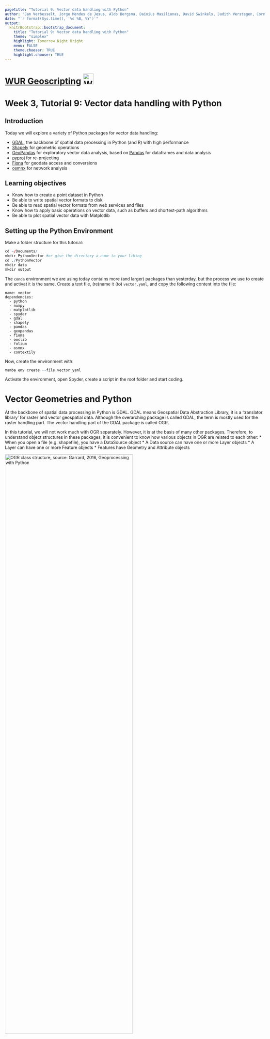 ```yaml
---
pagetitle: "Tutorial 9: Vector data handling with Python"
author: "Jan Verbesselt, Jorge Mendes de Jesus, Aldo Bergsma, Dainius Masiliunas, David Swinkels, Judith Verstegen, Corné Vreugdenhil"
date: "`r format(Sys.time(), '%d %B, %Y')`"
output:
  knitrBootstrap::bootstrap_document:
    title: "Tutorial 9: Vector data handling with Python"
    theme: "simplex"
    highlight: Tomorrow Night Bright
    menu: FALSE
    theme.chooser: TRUE
    highlight.chooser: TRUE
---
```


<style type="text/css">
body {max-width: none;}
a:visited {color: #91170a;}
</style>

# [WUR Geoscripting](https://geoscripting-wur.github.io/) <img src="https://www.wur.nl/upload/854757ab-168f-46d7-b415-f8b501eebaa5_WUR_RGB_standard_2021-site.svg" alt="WUR logo" style="height: 35px;"/>

# Week 3, Tutorial 9: Vector data handling with Python

## Introduction

Today we will explore a variety of Python packages for vector data handling:

* [GDAL](https://pypi.org/project/GDAL/), the backbone of spatial data processing in Python (and R) with high performance
* [Shapely](https://shapely.readthedocs.io/en/stable/) for geometric operations
* [GeoPandas](http://geopandas.org/) for exploratory vector data analysis, based on [Pandas](http://pandas.pydata.org/) for dataframes and data analysis
* [pyproj](https://github.com/jswhit/pyproj) for re-projecting
* [Fiona](https://fiona.readthedocs.io/en/latest/) for geodata access and conversions
* [osmnx](https://osmnx.readthedocs.io/en/stable/) for network analysis 

## Learning objectives

- Know how to create a point dataset in Python
- Be able to write spatial vector formats to disk
- Be able to read spatial vector formats from web services and files
- Know how to apply basic operations on vector data, such as buffers and shortest-path algorithms
- Be able to plot spatial vector data with Matplotlib

## Setting up the Python Environment

Make a folder structure for this tutorial:

```r
cd ~/Documents/
mkdir PythonVector #or give the directory a name to your liking
cd ./PythonVector
mkdir data
mkdir output
```

The `conda` environment we are using today contains more (and larger) packages than yesterday, but the process we use to create and activat it is the same. Create a text file, (re)name it (to) `vector.yaml`, and copy the following content into the file:

```
name: vector
dependencies:
  - python
  - numpy
  - matplotlib
  - spyder
  - gdal
  - shapely
  - pandas
  - geopandas
  - fiona
  - owslib
  - folium
  - osmnx
  - contextily
```

Now, create the environment with:

```r
mamba env create --file vector.yaml
```

Activate the environment, open Spyder, create a script in the root folder and start coding.

# Vector Geometries and Python

At the backbone of spatial data processing in Python is GDAL. GDAL means Geospatial Data Abstraction Library, it is a ‘translator library’ for raster and vector geospatial data. Although the overarching package is called GDAL, the term is mostly used for the raster handling part. The vector handling part of the GDAL package is called OGR.

In this tutorial, we will not work much with OGR separately. However, it is at the basis of many other packages. Therefore, to understand object structures in these packages, it is convenient to know how various objects in OGR are related to each other:
* When you open a file (e.g. shapefile), you have a DataSource object
* A Data source can have one or more Layer objects
* A Layer can have one or more Feature objects
* Features have Geometry and Attribute objects

<img src="./images/ogr_structure.png" alt="OGR class structure, source: Garrard, 2016, Geoprocessing with Python" width = "70%">

WKT ([Well Known Text](https://en.wikipedia.org/wiki/Well-known_text)) is a markup language that describes spatial information in a clean text format. WKT can represent the following distinct (OGC-defined) vector objects:

* Geometry primitives (single entity, basic types):
    * Point
    * Line (formally known as a LineString)
    * Polygon
* Multipart geometries, homogeneous entity collections:
    * Multi-Point
    * Multi-Line (MultiLineString)
    * Multi-Polygon
* GeometryCollection:
    * A combination of any of the above
* Other, less used objects

Geometric objects in any Python package (e.g. GDAL, shapely) are usually based on the geometries that can be represented in WKT strings. As such, it is useful to know how to write geometries in WKT; then you do not need to learn the specific way of each individual Python package. GDAL (OGR) example:

```Python
from osgeo import ogr

# Define the WKT string
wktstring = "POINT (1120351.5712494177 741921.4223245403)"

# Transform to a GDAL (OGR) object
point = ogr.CreateGeometryFromWkt(wktstring)

# Get properties
print(type(point))
print("%d,%d" % (point.GetX(), point.GetY()))
```

A Shapely example, where we create a point from WKT or make the Point object directly:

```Python
from shapely.geometry import Point
from shapely.wkt import loads

# Create point from WKT string 
wktstring = 'POINT(173994.1578792833 444133.6032947102)'
wageningen_campus = loads(wktstring)
print(type(wageningen_campus))

# Point directly
wageningen_campus = Point([173994.1578792833, 444133.60329471016])
print(type(wageningen_campus))
```

There is an equivalent in binary format called WKB, easier for computers to process and more efficient for data transfer.

```block
> **Question 1**: What does WKB mean? (hint: think about WKT)
```

# Geopandas: GeoSeries and GeoDataFrames

GeoPandas strives to make vector processing in Python easier and has many functions available for exploratory vector data analysis. GeoPandas is based on Pandas. Pandas has two main data structures: the `Series` and the `DataFrame`. Correspondingly, GeoPandas has two main data structures: the `GeoSeries` and the `GeoDataFrame`. 

A `GeoSeries` is a vector of features, where each feature contains: 1) an index, and 2) a geometry. The latter is a `shapely.geometry` object, and therefore inherits attributes and methods from shapely geometries, such as area, bounds, distance, etc. Finally, a `GeoSeries` can contain a coordinate reference system (crs). GeoPandas functions, such as buffering, can be applied to `GeoSeries`:

```Python
import geopandas as gpd
from shapely.wkt import loads

# Define a point
wktstring = 'POINT(173994.1578792833 444133.6032947102)'

# Convert to a GeoSeries
gs = gpd.GeoSeries([loads(wktstring)])

# Inspect the properties
print(type(gs), len(gs))

# Specify the projection
gs.crs = "EPSG:28992" 

# We can now apply a function
# As an example, we add a buffer of 100 m
gs_buffer = gs.buffer(100)

# Inspect the results
print(gs.geometry)
print(gs_buffer.geometry)
```

A `GeoDataFrame` is a tabular data structure with multiple columns, where one column is a `GeoSeries`. `GeoDataFrames` can be loaded from a file, created with data or loaded from a Pandas `DataFrame`. A Pandas `DataFrame` is, just like the structured NumPy array you learned about in the previous tutorial, a dataframe equivalent of R in Python.

A Pandas `DataFrame` plus a list of shapely geometries can be converted into a `GeoSeries` or directly to a `GeoDataFrame`.

```Python
import pandas as pd

# Create some data, with three points, a, b, and c.
data = {'name': ['a', 'b', 'c'],
        'x': [173994.1578792833, 173974.1578792833, 173910.1578792833],
        'y': [444135.6032947102, 444186.6032947102, 444111.6032947102]}

# Turn the data into a Pandas DataFrame (column names are extracted automatically)
df = pd.DataFrame(data)

# Inspect the DataFrame
print(df.head)

# Use the coordinates to make shapely Point geometries
geometry = [Point(xy) for xy in zip(df['x'], df['y'])]

# Pandas DataFrame and shapely Points can together become a GeoPandas GeoDataFrame
# Note that we specify the CRS (projection) directly while reading to GDF
wageningenGDF = gpd.GeoDataFrame(df, geometry=geometry, crs="EPSG:28992") 

# Inspect wageningenGDF
print(type(wageningenGDF), len(wageningenGDF))
```


```block
> **Question 2**: What is the difference between a GeoSeries and a GeoDataFrame?
```

Geopandas provides a high-level interface to the Matplotlib library (see previous tutorial) for visualization. Vector data can simply be mapped by using the `plot()` method on a `GeoSeries` or `GeoDataFrame`. Several other arguments to customize the plot can still be used. Note that the aspect of the axes (see previous tutorial) is set to equal automatically when using Geopandas plot, i.e. the horizontal and vertical scale are automatically made the same.

```Python
from matplotlib import pyplot as plt

# Plotting a map of the GeoDataFrame directly
wageningenGDF.plot(marker='*', color='green', markersize=50)
```
<img src="./images/wageningenGDF.png" alt="Landmarks in Wageningen" width = "60%">

<!-- This part has been removed in 2021/2022 to make space for more explanation on geometries
## Geocoding

Geocoding is the practice of locating the coordinates of addresses, cities, countries, and landmarks across the globe. Python has GeoPy to perform geocoding. GeoPy has a lot of [geocoders available](https://geopy.readthedocs.io/en/stable/) from Bing, Google, HERE, TomTom, MapBox and others. Often you need to have an API key to use the geocoders, which is used by the provider to limit the amount of requests to be able to keep the geocoding service running for everyone. Some geocoders are publicly available, such as Nominatim. Nominatim is made and used by OpenStreetMap. Paste the code below in Spyder and run the geocoder:

```Python
from geopy.geocoders import Nominatim
geolocator = Nominatim(user_agent="specify_random_user_agent")
location = geolocator.geocode("Wageningen University")
print((location.latitude, location.longitude))
# It should print two coordinates: (lat: 51.98527485, lon:5.66370505205543)
```

Try to locate the coordinates of your own house. -->

# Re-projecting

<!-- 
From the geocoder you got a latitude and longitude. On the web it is very common to use latitude and longitude in [WGS84 geographic coordinate system](http://spatialreference.org/ref/epsg/wgs-84). In local projects often projected coordinate systems are required to perform accurate geometric calculations. PyProj reprojects your coordinates from any input projection to an output projection. Use PyProj to do a simple conversion on a coordinate pair:

```Python
from pyproj import Transformer
geolocator = Nominatim(user_agent="specify_random_user_agent")
location = geolocator.geocode("Wageningen University")
x, y = Transformer.from_crs(4326, 28992).transform(location.latitude, location.longitude) #mind swap in axis order!
print([x, y]) # always inspect results of your data handling, in this case double-check the coordinates due to potential swap in axis order.

```
-->
 
An important step in the pre-processing of geodata is to get all datasets in a projection that suits the analysis to be performed. GeoPandas uses PyProj in the backend to reproject the geometry of the GeoDataFrame. Here is an example of how to reproject the `wageningenGDF` `GeoDataFrame` we created earlier from Dutch RD New (EPSG:28992) to WGS84 (EPSG:4326):

```Python
# Check the current crs
print(wageningenGDF.crs)

# Re-project the points to WGS84
wageningenGDF = wageningenGDF.to_crs('EPSG:4326')

# Check the crs again to see if the changes were succesful
print(wageningenGDF.crs)
```

# Writing and Reading Files

GeoPandas uses Fiona for file access, while Fiona, in its turn, builds on GDAL/OGR. Fiona has drivers for:

* Open formats such as GeoJSON and GPX
* ESRI formats such as shapefiles and OpenFileGDB
* Other formats such as MapInfo and DGN

But Fiona lacks some other popular file formats:

* Open formats such as [KML](https://github.com/Toblerity/Fiona/issues/97) or [GML](https://github.com/Toblerity/Fiona/pull/96) based on the XML format. Solution: [xml.etree.ElementTree](https://docs.python.org/3/library/xml.etree.elementtree.html).
* Databases such as PostgreSQL. Solution: [psycopg2](https://pypi.org/project/psycopg2/).
* Webservices such as Web Feature Service [WFS] or Web Map Service [WMS]. Solution: [OWSLib](https://geopython.github.io/OWSLib/).
* Columnar formats, such as CSV or xls. Solution: Pandas can read [csv](https://pandas.pydata.org/pandas-docs/stable/generated/pandas.read_csv.html) or [excel](https://pandas.pydata.org/pandas-docs/stable/generated/pandas.read_excel.html) columns.

If none of these packages are helpful to access your files, [OGR might still be able to help](http://www.gdal.org/ogr_formats.html).

A `GeoDataFrame` can be written directly to a GeoJSON file or a shapefile. [GeoJSON is a recommended format](http://switchfromshapefile.org/) to use for geographic data in WGS84 coordinate system since JSON dictionaries are easy to read and use on the web, and GeoJSON is supported in popular GIS software. [GeoJSON](http://geojson.org/) is a standard format to encode Geographic data structures in a dictionary. We assume that you are working in the main repository in which you have a data repository. Write some files to a GeoJSON and shapefile:

```Python
# Save to disk
wageningenGDF.to_file(filename='data/wageningenPOI.geojson', driver='GeoJSON')
wageningenGDF.to_file(filename='data/wageningenPOI.shp', driver='ESRI Shapefile')
```

Reading files is just as intuitive:

```Python
# Read from disk
jsonGDF = gpd.read_file('data/wageningenPOI.geojson')
shpGDF = gpd.read_file('data/wageningenPOI.shp')
```

# Reading from webservices

The web has a lot of geodata available. The OpenGeoSpatial Consortium has specified standard protocols for geo-webservices, such as [Web Feature Service](http://www.opengeospatial.org/standards/wfs) [WFS] and [Web Map Service](http://www.opengeospatial.org/standards/wms) [WMS]. The standard web service protocols make it easy to access data. For example, the following WFS provides geodata on roads and is extracted from the Dutch national database of roads in the Netherlands:

```Python
from owslib.wfs import WebFeatureService

# Put the WFS url in a variable
wfsUrl = 'https://geodata.nationaalgeoregister.nl/nwbwegen/wfs?'

# Create a WFS object
wfs = WebFeatureService(url=wfsUrl, version='2.0.0')

# Get the title from the object
print(wfs.identification.title)

# Check the contents of the WFS
print(list(wfs.contents))
```

```block
> **Question 3**: How many feature sets does this WFS contain?
```

WFS are used to make webmaps, which allow a quick view of the data and make geodata accessible for all. If you want to do a large analysis, it is better to download the geodata from other available repositories and not from a WFS, as it typically has limits on the number of features that can be requested, such as 100 or 1000 features. In the WFS above, they are very generous with a limit of max 15.000 features per request.

Load some roads from the WFS service for the campus area and plot them:

```Python
# Define center point and create bbox for study area
x, y = (173994.1578792833, 444133.60329471016)
xmin, xmax, ymin, ymax = x - 1000, x + 350, y - 1000, y + 350

# Get the features for the study area (using the wfs from the previous code block)
response = wfs.getfeature(typename=list(wfs.contents)[0], bbox=(xmin, ymin, xmax, ymax))

# Save them to disk
with open('data/Roads.gml', 'wb') as file:
    file.write(response.read())

# Read in again with GeoPandas
roadsGDF = gpd.read_file('data/Roads.gml')

# Inspect and plot to get a quick view
print(type(roadsGDF))
roadsGDF.plot()
plt.show()
```

<img src="./images/roadsGDF.png" alt="Roads in Wageningen" width = "60%">


```block
> **Question 4**: How many roads are there in the resulting GeoDataFrame (hint: _len()_ or _.info()_)? Do we miss roads in the extent?
```

Now let's load some buildings from another WFS service (BAG) and plot them too. 

```Python
import json

# Get the WFS of the BAG
wfsUrl = 'https://service.pdok.nl/lv/bag/wfs/v2_0'
wfs = WebFeatureService(url=wfsUrl, version='2.0.0')
layer = list(wfs.contents)[0]

# Define center point and create bbox for study area
x, y = (173994.1578792833, 444133.60329471016)
xmin, xmax, ymin, ymax = x - 500, x + 500, y - 500, y + 500

# Get the features for the study area
# notice that we now get them as json, in contrast to before
response = wfs.getfeature(typename=layer, bbox=(xmin, ymin, xmax, ymax), outputFormat='json')
data = json.loads(response.read())

# Create GeoDataFrame, without saving first
buildingsGDF = gpd.GeoDataFrame.from_features(data['features'])

# Set crs to RD New
buildingsGDF.crs = 28992

# Plot roads and buildings together
roadlayer = roadsGDF.plot(color='grey')
buildingsGDF.plot(ax=roadlayer, color='red')

# Set the limits of the x and y axis
roadlayer.set_xlim(xmin, xmax)
roadlayer.set_ylim(ymin, ymax)

# Save the figure to disk
plt.savefig('./output/BuildingsAndRoads.png')
```

<img src="./images/BuildingsAndRoads.png" alt="Buildings in Wageningen" width = "60%">

```block
> **Question 5**: How many buildings do you get? (hint: _len()_) Do you miss buildings? How can we extract missing buildings in our extent?
```

# Selecting data

GeoDataFrames store rows and columns in a tabular format. To select specific rows, you can make use of the DataFrame functionality of Pandas. Inspect the content of your data:

```Python
# Pandas function that returns the column labels of the DataFrame
print(buildingsGDF.columns)

# Pandas function that returns the first n rows, default n = 5
print(buildingsGDF.head())

# shape area (in the units of the projection)
print(buildingsGDF.area)
```

Columns can be selected using the name of the column. Let us take a look at the construction year ('bouwjaar') of the buildings.

```Python
# Inspect building year column
print(buildingsGDF['bouwjaar'])
```

For selecting rows, GeoPandas inherits the pandas methods for selecting data: label based indexing with `loc`, and integer position based indexing with `iloc`, which apply to both `GeoSeries` and `GeoDataFrame` objects. For more information on indexing/selecting, see the [pandas documentation](https://pandas.pydata.org/pandas-docs/stable/user_guide/indexing.html). In addition to these, GeoPandas provides coordinate based indexing with the `cx` indexer, which slices using a bounding box. 

Let us select buildings (rows) with a larger surface area than 1000 m2 with the `.loc` method.

```Python
# Inspect first
print(buildingsGDF.area > 1000)

# Make the selection, select all rows with area > 1000 m2, and all columns
# Using 'label based' indexing with loc, here with a Boolean array
largeBuildingsGDF = buildingsGDF.loc[buildingsGDF.area > 1000, :]

# Plot
largeBuildingsGDF.plot()
```

Similarly, the `isin()` method of Series returns a Boolean vector that is true wherever the Series elements exist in the passed list. This allows selecting rows where one or more columns have the required value(s). Here we selected buildings that were under construction (status = building phase has started ('Bouw gestart')). Note that this might be outdated by the time you do this tutorial. If you only see one building (which causes the demo to be not-so-nice), try changing `Bouw gestart` to `Pand in gebruik` for an overview of buildings currently in use.

```Python
# Inspect first
print(buildingsGDF['status'].isin(['Bouw gestart']))

# Make the selection, the list of required values can contain more than one item
newBuildingsGDF = buildingsGDF[buildingsGDF['status'].isin(['Bouw gestart'])]

# Plot the new buildings with a basemap for reference
# based on https://geopandas.org/gallery/plotting_basemap_background.html
import contextily as ctx

# Re-project
newBuildingsGDF = newBuildingsGDF.to_crs(epsg=3857)

# Plot with 50% transparency
ax = newBuildingsGDF.plot(figsize=(10, 10), alpha=0.5, edgecolor='k')
ctx.add_basemap(ax, source=ctx.providers.Stamen.TonerLite, zoom=17)
ax.set_axis_off()
```

<img src="./images/NewBuildings.png" alt="Parcels at Wageningen University Campus" width = "60%">

(Figures shown here and in the next section may differ slightly from the ones you obtain.)

# Geometric manipulations

GeoDataFrames and GeoSeries have several [constructive methods](http://geopandas.org/geometric_manipulations.html) to modify the geometry: buffer, boundary, centroid, convex hull, envelope, simplify, unary union, rotate, scale, skew and translate. When modifying the geometries in the DataFrames, it is a good practice to keep track of your geometry types and your geometry data. Have a look at the geometry types of the roads.

```Python
print(type(roadsGDF))
print(type(roadsGDF.geometry))
print(roadsGDF['geometry'])
```

Let's create a buffer around the roads to represent coverage of roads, assuming roads have all a width of 3 meters.

```Python
# Buffer of 1.5 m on both sides
roadsPolygonGDF = gpd.GeoDataFrame(roadsGDF, geometry=roadsGDF.buffer(distance=1.5)) 

# Plot
roadsPolygonGDF.plot(color='blue', edgecolor='blue')

# Check the total coverage of buffers
print(roadsPolygonGDF.area.sum())
```

As we created buffers around many connected lines, we expect overlap of these buffer features. Therefore, let us merge all road buffer (polygon) features together in a `unary_union` and check again for the total coverage of buffers.

```Python
# Apply unary_union
# This returns a geometry, which we convert to a GeoSeries to be able to apply GeoPandas methods again
roadsUnionGS = gpd.GeoSeries(roadsPolygonGDF.unary_union)

# Check the new total coverage of buffers and compute the overlap
print(roadsUnionGS.area)
print('There was an overlap of ' + round((roadsPolygonGDF.area.sum() - roadsUnionGS.area[0]), 1).astype(str) + ' square meters.')
```

```block
> **Question 6**: What is the geometry type in RoadsUnionGS?
```

```block
> **Question 7**: What coordinate system does RoadsUnionGS have?
```

GeoPandas can perform various [overlay operations](http://geopandas.org/set_operations.html): intersection, union, symmetrical difference and difference. We will clip the roads with convexed parcels by using intersection. As an example, let us focus on the area around the new buildings on the campus and extract the existing roads close to them. To do so we buffer the new buildings with 100 meter, merge them with a `unary_union` and create a convex hull around the merged (multipolygon) buildings. Finally we clip the roads with this single polygon.
```Python
# Re-project
newBuildingsGDF = newBuildingsGDF.to_crs(epsg=28992)

# Buffer, returns geometry, convert to GeoSeries
areaOfInterestGS = gpd.GeoSeries(newBuildingsGDF.buffer(distance=100).unary_union)

# Convex hull, returns a GeoSeries of geometries, convert to GeoDataFrame
areaOfInterestGDF = gpd.GeoDataFrame(areaOfInterestGS.convex_hull)

# Adapt metadata
areaOfInterestGDF = areaOfInterestGDF.rename(columns={0:'geometry'}).set_geometry('geometry')
areaOfInterestGDF.crs = 'EPSG:28992'

# Perform an intersection overlay
roadsIntersectionGDF = gpd.overlay(areaOfInterestGDF, roadsPolygonGDF, how="intersection")

# Plot the results
roadlayer = roadsIntersectionGDF.plot(color='grey', edgecolor='grey')
roadlayer.set_xlim(xmin, xmax)
roadlayer.set_ylim(ymin, ymax)
newBuildingsGDF.plot(ax=roadlayer, color='red')
```

<img src="./images/roadsIntersectionGDF.png" alt="New buildings at Wageningen University Campus and roads close to it" width = "60%">

In summary, the advantage of GeoPandas is that it allows both geometric and dataframe manipulations/selections. As a result, GeoPandas can for example select the roads within a set bounding box **and** within (and maintained by) Wageningen Municipality.

```Python
# Put the WFS url in a variable
wfsUrl = 'https://geodata.nationaalgeoregister.nl/nwbwegen/wfs?'

# Create a WFS object
wfs = WebFeatureService(url=wfsUrl, version='2.0.0')

# Let's create a bit bigger bounding box for this example than last time
x, y = (173994.1578792833, 444133.60329471016)
xmin, xmax, ymin, ymax = x - 3000, x + 3000, y - 3000, y + 3000

# Get the features for the study area
response = wfs.getfeature(typename=list(wfs.contents)[0], bbox=(xmin, ymin, xmax, ymax))
roadsGDF = gpd.read_file(response)

# Select the roads within Wageningen municipality
wageningenRoadsGDF = roadsGDF.loc[roadsGDF['gme_naam'] == 'Wageningen']

# Plot
wageningenRoadsGDF.plot(edgecolor='purple')
```

<img src="./images/WageningenRoadsGDF.png" alt="Roads within the Wageningen Municipality" width = "60%">

# Network analysis

[OSMnx](https://osmnx.readthedocs.io/en/stable/) retrieves, constructs, analyzes and visualizes street networks from [OpenStreetMap](https://www.openstreetmap.org/search?query=Wageningen%20university#map=18/51.98528/5.66368). In short, a network analysis is investigating structures of relations between entities with the use of networks and graph theory. In spatial data, such entities are typically animals or people, and the relations between them, for example social networks. But relations can also be between multiple points in time for the same person, e.g. movement processes like walking, cycling, and driving. 

The following script downloads the street network of Wageningen from Open Street Map as a graph, plots it, and saves it.

```Python
import osmnx as ox

# Using a geocoder to get the extent
city = ox.geocoder.geocode_to_gdf('Wageningen, Netherlands')
ox.plot.plot_footprints(ox.project_gdf(city))

# Get bike network and create graph
wageningenRoadsGraph = ox.graph.graph_from_place('Wageningen, Netherlands', network_type='bike')

# Plot and save
ox.plot.plot_graph(wageningenRoadsGraph, figsize=(10, 10), node_size=2)
ox.io.save_graph_shapefile(G=wageningenRoadsGraph, filepath='data/OSMnetwork_Wageningen.shp')

# Metadata
gdf_nodes, gdf_edges = ox.graph_to_gdfs(G=wageningenRoadsGraph)
print(gdf_nodes.info())
print(gdf_edges.info())
```

<img src="./images/osmnxGraph.png" alt="Roads in Wageningen" width = "50%">

OSMnx can store the downloaded street network (the Graph) as a shapefile or as a `GeoDataFrame`. Furthermore, the main purpose of the module is to perform network analyses, such as a shortest path from source to target location. Let us calculate the shortest path from Wageningen campus to Wageningen city center. Is this the route you would take?

```Python
# Origin
source = ox.distance.nearest_nodes(wageningenRoadsGraph, 5.665779, 51.987817)

# Destination
target = ox.distance.nearest_nodes(wageningenRoadsGraph, 5.662409, 51.964870)

# Compute shortest path 
shortestroute = ox.distance.shortest_path(G=wageningenRoadsGraph,
                                          orig=source, 
                                          dest=target, 
                                          weight='length')

# Plot
ox.plot.plot_graph_route(wageningenRoadsGraph, shortestroute, figsize=(20, 20), 
                         route_alpha=.6, route_color='darkred',  bgcolor='#FFFFFF', 
                         node_color='#AAAAAA', edge_color='#AAAAAA',
                         route_linewidth=10, orig_dest_size=100)
```

<img src="./images/shortestPathGraph.png" alt="Shortest path from Wageningen University Campus to Wageningen City Center" width = "100%">

# Interactive visualization

There are multiple options to visualize your geodata: GIS software (QGIS), web maps (leaflet/Folium) and images (Matplotlib). We have already explored some of them previously during the tutorials, but here we will take a closer look at creating interactive web maps using Folium.

Folium uses leaflet on the backend to make web maps, easily visualized on a webpage. [Leaflet](https://leafletjs.com/) is an open-source JavaScript library for mobile-friendly interactive maps. Folium handles GeoDataFrames or JSON files as input for the interactive map. The Python script below makes a `.html` file in your working directory, which you can open in a [web browser](campusMap.html):

```Python
import folium

# Initialize the map
campusMap = folium.Map([51.98527485, 5.66370505205543], zoom_start=17)

# Re-project
buildingsGDF = buildingsGDF.to_crs(4326)
roadsPolygonGDF = roadsPolygonGDF.to_crs(4326)

# Add the buildings
folium.Choropleth(buildingsGDF, name='Building construction years',
                  data=buildingsGDF, columns=['identificatie', 'bouwjaar'],
                  key_on='feature.properties.identificatie', fill_color='RdYlGn',
                  fill_opacity=0.7, line_opacity=0.2,
                  legend_name='Construction year').add_to(campusMap)

# Add the roads
folium.GeoJson(roadsPolygonGDF).add_to(campusMap)

# Add layer control
folium.LayerControl().add_to(campusMap)

# Save (you can now open the generated .html file from the output directory)
campusMap.save('output/campusMap.html')
```

# More info
- [Geo-Spatial Notebooks](https://github.com/jupyter/jupyter/wiki/A-gallery-of-interesting-Jupyter-Notebooks#earth-science-and-geo-spatial-data)
- [Geo Python course](https://geo-python.github.io)
- [GDAL tutorials](https://gdal.org/api/python.html#tutorials)
